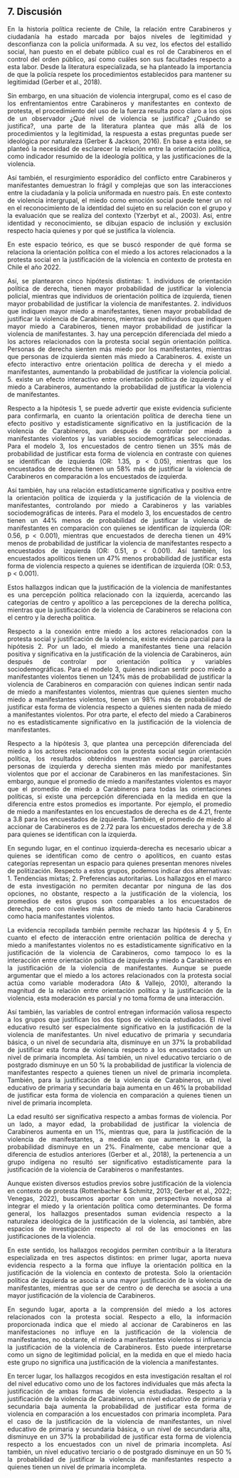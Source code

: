 ::: {style="text-align: justify"}

## 7. Discusión

En la historia política reciente de Chile, la relación entre Carabineros y ciudadanía ha estado marcada por bajos niveles de legitimidad y desconfianza con la policía uniformada. A su vez, los efectos del estallido social, han puesto en el debate público cual es rol de Carabineros en el control del orden público, así como cuáles son sus facultades respecto a esta labor. Desde la literatura especializada, se ha planteado la importancia de que la policía respete los procedimientos establecidos para mantener su legitimidad (Gerber et al., 2018).

Sin embargo, en una situación de violencia intergrupal, como es el caso de los enfrentamientos entre Carabineros y manifestantes en contexto de protesta, el procedimiento del uso de la fuerza resulta poco claro a los ojos de un observador ¿Qué nivel de violencia se justifica? ¿Cuándo se justifica?, una parte de la literatura plantea que más allá de los procedimientos y la legitimidad, la respuesta a estas preguntas puede ser ideológica por naturaleza (Gerber & Jackson, 2016). En base a esta idea, se planteó la necesidad de esclarecer la relación entre la orientación política, como indicador resumido de la ideología política, y las justificaciones de la violencia.

Así también, el resurgimiento esporádico del conflicto entre Carabineros y manifestantes demuestran lo frágil y complejas que son las interacciones entre la ciudadanía y la policía uniformada en nuestro país. En este contexto de violencia intergrupal, el miedo como emoción social puede tener un rol en el reconocimiento de la identidad del sujeto en su relación con el grupo y la evaluación que se realiza del contexto (Yzerbyt et al., 2003). Así, entre identidad y reconocimiento, se dibujan espacio de inclusión y exclusión respecto hacia quienes y por qué se justifica la violencia.

En este espacio teórico, es que se buscó responder de qué forma se relaciona la orientación política con el miedo a los actores relacionados a la protesta social en la justificación de la violencia en contexto de protesta en Chile el año 2022.

Así, se plantearon cinco hipótesis distintas: 1. individuos de orientación política de derecha, tienen mayor probabilidad de justificar la violencia policial, mientras que individuos de orientación política de izquierda, tienen mayor probabilidad de justificar la violencia de manifestantes. 2. individuos que indiquen mayor miedo a manifestantes, tienen mayor probabilidad de justificar la violencia de Carabineros, mientras que individuos que indiquen mayor miedo a Carabineros, tienen mayor probabilidad de justificar la violencia de manifestantes. 3. hay una percepción diferenciada del miedo a los actores relacionados con la protesta social según orientación política. Personas de derecha sienten más miedo por los manifestantes, mientras que personas de izquierda sienten más miedo a Carabineros. 4. existe un efecto interactivo entre orientación política de derecha y el miedo a manifestantes, aumentando la probabilidad de justificar la violencia policial. 5. existe un efecto interactivo entre orientación política de izquierda y el miedo a Carabineros, aumentando la probabilidad de justificar la violencia de manifestantes.

Respecto a la hipótesis 1, se puede advertir que existe evidencia suficiente para confirmarla, en cuanto la orientación política de derecha tiene un efecto positivo y estadísticamente significativo en la justificación de la violencia de Carabineros, aun después de controlar por miedo a manifestantes violentos y las variables sociodemográficas seleccionadas. Para el modelo 3, los encuestados de centro tienen un 35% más de probabilidad de justificar esta forma de violencia en contraste con quienes se identifican de izquierda (OR: 1.35, p < 0.05), mientras que los encuestados de derecha tienen un 58% más de justificar la violencia de Carabineros en comparación a los encuestados de izquierda.

Así también, hay una relación estadísticamente significativa y positiva entre la orientación política de izquierda y la justificación de la violencia de manifestantes, controlando por miedo a Carabineros y las variables sociodemográficas de interés. Para el modelo 3, los encuestados de centro tienen un 44% menos de probabilidad de justificar la violencia de manifestantes en comparación con quienes se identifican de izquierda (OR: 0.56, p < 0.001), mientras que encuestados de derecha tienen un 49% menos de probabilidad de justificar la violencia de manifestantes respecto a encuestados de izquierda (OR: 0.51, p < 0.001). Así también, los encuestados apolíticos tienen un 47% menos probabilidad de justificar esta forma de violencia respecto a quienes se identifican de izquierda (OR: 0.53, p < 0.001).

Estos hallazgos indican que la justificación de la violencia de manifestantes es una percepción política relacionado con la izquierda, acercando las categorías de centro y apolítico a las percepciones de la derecha política, mientras que la justificación de la violencia de Carabineros se relaciona con el centro y la derecha política.

Respecto a la conexión entre miedo a los actores relacionados con la protesta social y justificación de la violencia, existe evidencia parcial para la hipótesis 2. Por un lado, el miedo a manifestantes tiene una relación positiva y significativa en la justificación de la violencia de Carabineros, aún después de controlar por orientación política y variables sociodemográficas. Para el modelo 3, quienes indican sentir poco miedo a manifestantes violentos tienen un 124% más de probabilidad de justificar la violencia de Carabineros en comparación con quienes indican sentir nada de miedo a manifestantes violentos, mientras que quienes sienten mucho miedo a manifestantes violentos, tienen un 98% más de probabilidad de justificar esta forma de violencia respecto a quienes sienten nada de miedo a manifestantes violentos. Por otra parte, el efecto del miedo a Carabineros no es estadísticamente significativo en la justificación de la violencia de manifestantes.

Respecto a la hipótesis 3, que plantea una percepción diferenciada del miedo a los actores relacionados con la protesta social según orientación política, los resultados obtenidos muestran evidencia parcial, pues personas de izquierda y derecha sienten más miedo por manifestantes violentos que por el accionar de Carabineros en las manifestaciones. Sin embargo, aunque el promedio de miedo a manifestantes violentos es mayor que el promedio de miedo a Carabineros para todas las orientaciones políticas, si existe una percepción diferenciada en la medida en que la diferencia entre estos promedios es importante. Por ejemplo, el promedio de miedo a manifestantes en los encuestados de derecha es de 4.21, frente a 3.8 para los encuestados de izquierda. También, el promedio de miedo al accionar de Carabineros es de 2.72 para los encuestados derecha y de 3.8 para quienes se identifican con la izquierda.

En segundo lugar, en el continuo izquierda-derecha es necesario ubicar a quienes se identifican como de centro o apolíticos, en cuanto estas categorías representan un espacio para quienes presentan menores niveles de politización. Respecto a estos grupos, podemos indicar dos alternativas: 1. Tendencias mixtas; 2. Preferencias autoritarias. Los hallazgos en el marco de esta investigación no permiten decantar por ninguna de las dos opciones, no obstante, respecto a la justificación de la violencia, los promedios de estos grupos son comparables a los encuestados de derecha, pero con niveles más altos de miedo tanto hacia Carabineros como hacia manifestantes violentos.

La evidencia recopilada también permite rechazar las hipótesis 4 y 5, En cuanto el efecto de interacción entre orientación política de derecha y miedo a manifestantes violentos no es estadísticamente significativo en la justificación de la violencia de Carabineros, como tampoco lo es la interacción entre orientación política de izquierda y miedo a Carabineros en la justificación de la violencia de manifestantes. Aunque se puede argumentar que el miedo a los actores relacionados con la protesta social actúa como variable moderadora (Ato & Vallejo, 2010), alterando la magnitud de la relación entre orientación política y la justificación de la violencia, esta moderación es parcial y no toma forma de una interacción.

Así también, las variables de control entregan información valiosa respecto a los grupos que justifican los dos tipos de violencia estudiados. El nivel educativo resultó ser especialmente significativo en la justificación de la violencia de manifestantes. Un nivel educativo de primaria y secundaria básica, o un nivel de secundaria alta, disminuye en un 37% la probabilidad de justificar esta forma de violencia respecto a los encuestados con un nivel de primaria incompleta. Así también, un nivel educativo terciario o de postgrado disminuye en un 50 % la probabilidad de justificar la violencia de manifestantes respecto a quienes tienen un nivel de primaria incompleta. También, para la justificación de la violencia de Carabineros, un nivel educativo de primaria y secundaria baja aumenta en un 46% la probabilidad de justificar esta forma de violencia en comparación a quienes tienen un nivel de primaria incompleta.

La edad resultó ser significativa respecto a ambas formas de violencia. Por un lado, a mayor edad, la probabilidad de justificar la violencia de Carabineros aumenta en un 1%, mientras que, para la justificación de la violencia de manifestantes, a medida en que aumenta la edad, la probabilidad disminuye en un 2%. Finalmente, cabe mencionar que a diferencia de estudios anteriores (Gerber et al., 2018), la pertenencia a un grupo indígena no resultó ser significativo estadísticamente para la justificación de la violencia de Carabineros o manifestantes.

Aunque existen diversos estudios previos sobre justificación de la violencia en contexto de protesta (Rottenbacher & Schmitz, 2013; Gerber et al., 2022; Venegas, 2022), buscamos aportar con una perspectiva novedosa al integrar el miedo y la orientación política como determinantes. De forma general, los hallazgos presentados suman evidencia respecto a la naturaleza ideológica de la justificación de la violencia, así también, abre espacios de investigación respecto al rol de las emociones en las justificaciones de la violencia.

En este sentido, los hallazgos recogidos permiten contribuir a la literatura especializada en tres aspectos distintos: en primer lugar, aporta nueva evidencia respecto a la forma que influye la orientación política en la justificación de la violencia en contexto de protesta. Solo la orientación política de izquierda se asocia a una mayor justificación de la violencia de manifestantes, mientras que ser de centro o de derecha se asocia a una mayor justificación de la violencia de Carabineros.

En segundo lugar, aporta a la comprensión del miedo a los actores relacionados con la protesta social. Respecto a ello, la información proporcionada indica que el miedo al accionar de Carabineros en las manifestaciones no influye en la justificación de la violencia de manifestantes, no obstante, el miedo a manifestantes violentos si influencia la justificación de la violencia de Carabineros. Esto puede interpretarse como un signo de legitimidad policial, en la medida en que el miedo hacia este grupo no significa una justificación de la violencia a manifestantes.

En tercer lugar, los hallazgos recogidos en esta investigación resaltan el rol del nivel educativo como uno de los factores individuales que más afecta la justificación de ambas formas de violencia estudiadas. Respecto a la justificación de la violencia de Carabineros, un nivel educativo de primaria y secundaria baja aumenta la probabilidad de justificar esta forma de violencia en comparación a los encuestados con primaria incompleta. Para el caso de la justificación de la violencia de manifestantes, un nivel educativo de primaria y secundaria básica, o un nivel de secundaria alta, disminuye en un 37% la probabilidad de justificar esta forma de violencia respecto a los encuestados con un nivel de primaria incompleta. Así también, un nivel educativo terciario o de postgrado disminuye en un 50 % la probabilidad de justificar la violencia de manifestantes respecto a quienes tienen un nivel de primaria incompleta.

:::